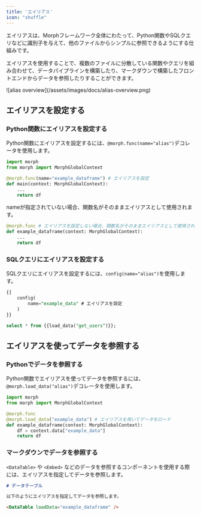 ```yaml
---
title: 'エイリアス'
icon: "shuffle"
---
```


エイリアスは、Morphフレームワーク全体にわたって、Python関数やSQLクエリなどに識別子を与えて、他のファイルからシンプルに参照できるようにする仕組みです。

エイリアスを使用することで、複数のファイルに分散している関数やクエリを組み合わせて、データパイプラインを構築したり、マークダウンで構築したフロントエンドからデータを参照したりすることができます。

<Frame>
  ![alias overview](/assets/images/docs/alias-overview.png)
</Frame>

## エイリアスを設定する

### Python関数にエイリアスを設定する

Python関数にエイリアスを設定するには、`@morph.func(name="alias")`デコレータを使用します。

```python dataframe.py
import morph
from morph import MorphGlobalContext

@morph.func(name="example_dataframe") # エイリアスを設定
def main(context: MorphGlobalContext):
    ...
    return df
```

nameが指定されていない場合、関数名がそのままエイリアスとして使用されます。
```python
@morph.func # エイリアスを設定しない場合、関数名がそのままエイリアスとして使用される
def example_dataframe(context: MorphGlobalContext):
    ...
    return df
```

### SQLクエリにエイリアスを設定する

SQLクエリにエイリアスを設定するには、`config(name="alias")`を使用します。

```sql get_users.sql
{{
    config(
        name="example_data" # エイリアスを設定
    )
}}

select * from {{load_data("get_users")}};
```

## エイリアスを使ってデータを参照する

### Pythonでデータを参照する

Python関数でエイリアスを使ってデータを参照するには、`@morph.load_data("alias")`デコレータを使用します。

```python load.py
import morph
from morph import MorphGlobalContext

@morph.func
@morph.load_data("example_data") # エイリアスを用いてデータをロード
def example_dataframe(context: MorphGlobalContext):
    df = context.data["example_data"]
    return df
```

### マークダウンでデータを参照する

`<DataTable>` や `<Embed>` などのデータを参照するコンポーネントを使用する際には、エイリアスを指定してデータを参照します。

```md index.mdx
# データテーブル

以下のようにエイリアスを指定してデータを参照します。

<DataTable loadData="example_dataframe" />
```
